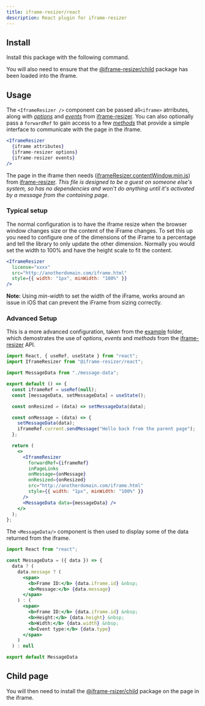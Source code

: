 ```yaml
---
title: iframe-resizer/react
description: React plugin for iframe-resizer
---
```



## Install

Install this package with the following command.

<Install package="@iframe-resizer/react" />

You will also need to ensure that the [@iframe-resizer/child](../getting_started/#child-page-setup) package has been loaded into the iframe.

## Usage

The `<IframeResizer />` component can be passed all`<iframe>` atrributes, along with _[options](https://github.com/davidjbradshaw/iframe-resizer/blob/master/docs/parent_page/options.md)_ and _[events](https://github.com/davidjbradshaw/iframe-resizer/blob/master/docs/parent_page/events.md)_ from [iframe-resizer](https://github.com/davidjbradshaw/iframe-resizer). You can also optionally pass a `forwardRef` to gain access to a few _[methods](https://github.com/davidjbradshaw/iframe-resizer/blob/master/docs/parent_page/methods.md)_ that provide a simple interface to communicate with the page in the iframe.

```jsx
<IframeResizer
  {iframe attributes}
  {iframe-resizer options}
  {iframe-resizer events}
/>
```

The page in the iframe then needs ([iframeResizer.contentWindow.min.js](https://raw.github.com/davidjbradshaw/iframe-resizer/master/js/iframeResizer.contentWindow.min.js)) from [iframe-resizer](https://github.com/davidjbradshaw/iframe-resizer). _This file is designed to be a guest on someone else's system, so has no dependencies and won't do anything until it's activated by a message from the containing page_.

### Typical setup

The normal configuration is to have the iframe resize when the browser window changes size or the content of the iFrame changes. To set this up you need to configure one of the dimensions of the iFrame to a percentage and tell the library to only update the other dimension. Normally you would set the width to 100% and have the height scale to fit the content.

```jsx
<IframeResizer
  license="xxxx"
  src="http://anotherdomain.com/iframe.html"
  style={{ width: "1px", minWidth: "100%" }}
/>
```

**Note:** Using _min-width_ to set the width of the iFrame, works around an issue in iOS that can prevent the iFrame from sizing correctly.

<License />

### Advanced Setup

This is a more advanced configuration, taken from the [example](https://github.com/davidjbradshaw/iframe-resizer-react/tree/master/example) folder, which demostrates the use of _options_, _events_ and _methods_ from the [iframe-resizer](https://github.com/davidjbradshaw/iframe-resizer) API.

```jsx
import React, { useRef, useState } from "react";
import IframeResizer from "@iframe-resizer/react";

import MessageData from "./message-data";

export default () => {
  const iframeRef = useRef(null);
  const [messageData, setMessageData] = useState();

  const onResized = (data) => setMessageData(data);

  const onMessage = (data) => {
    setMessageData(data);
    iframeRef.current.sendMessage("Hello back from the parent page");
  };

  return (
    <>
      <IframeResizer
        forwardRef={iframeRef}
        inPageLinks
        onMessage={onMessage}
        onResized={onResized}
        src="http://anotherdomain.com/iframe.html"
        style={{ width: "1px", minWidth: "100%" }}
      />
      <MessageData data={messageData} />
    </>
  );
};
```

The `<MessageData/>` component is then used to display some of the data returned from the iframe.

```jsx
import React from "react";

const MessageData = ({ data }) => {
  data ? (
    data.message ? (
      <span>
        <b>Frame ID:</b> {data.iframe.id} &nbsp;
        <b>Message:</b> {data.message}
      </span>
    ) : (
      <span>
        <b>Frame ID:</b> {data.iframe.id} &nbsp;
        <b>Height:</b> {data.height} &nbsp;
        <b>Width:</b> {data.width} &nbsp;
        <b>Event type:</b> {data.type}
      </span>
    )
  ) : null

export default MessageData
```

## Child page

You will then need to install the [@iframe-rsizer/child](../../getting_started/#child-page-setup) package on the page in the iframe.
